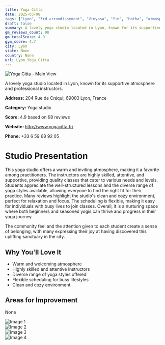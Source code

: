 ```yaml
---
title: Yoga Citta
date: 2025-03-08
tags: ["Lyon", "3rd arrondissement", "Vinyasa", "Yin", "Hatha", "atmosphere", "size", "Lyon"]  
draft: false
summary: A lovely yoga studio located in Lyon, known for its supportive atmosphere and professional instructors.
gm_reviews_count: 98
gm_totalScore: 4.9
gym_score: 4.7
city: Lyon
state: None
country: None
url: Lyon_Yoga_Citta
---
```


<div className="aspect-[16/9] relative my-8">
  <img 
    src="https://lh5.googleusercontent.com/p/AF1QipOIOIn6t3VBtHJ8SSxUheohjLgN-wJtQ1Pr50kj=w1920-h1080-k-no"
    alt="Yoga Citta - Main View"
    className="object-cover absolute inset-0 w-full h-full rounded-lg"
  />
</div>

A lovely yoga studio located in Lyon, known for its supportive atmosphere and professional instructors.

**Address:** 204 Rue de Créqui, 69003 Lyon, France

**Category:** Yoga studio

**Score:** 4.9 based on 98 reviews

**Website:** http://www.yogacitta.fr/

**Phone:** +33 6 59 68 92 05

# Studio Presentation

This yoga studio offers a warm and inviting atmosphere, making it a favorite among practitioners. The instructors are highly skilled, attentive, and supportive, providing quality classes that cater to various needs and levels. Students appreciate the well-structured lessons and the diverse range of yoga styles available, allowing everyone to find the right fit for their practice. Many reviews highlight the studio's clean and cozy environment, perfect for relaxation and focus. The scheduling is flexible, making it easy for individuals with busy lives to join classes. Overall, it is a nurturing space where both beginners and seasoned yogis can thrive and progress in their yoga journey. 

The community feel and the attention given to each student create a sense of belonging, with many expressing their joy at having discovered this uplifting sanctuary in the city.

## Why You'll Love It

- Warm and welcoming atmosphere
- Highly skilled and attentive instructors
- Diverse range of yoga styles offered
- Flexible scheduling for busy lifestyles
- Clean and cozy environment

## Areas for Improvement

None

<div className="grid grid-cols-1 xl:grid-cols-2 gap-4 my-8">
<div className="aspect-[4/3] relative"><img src="https://lh3.googleusercontent.com/p/AF1QipMptD7oNPcUbRCGUqWB7W0ieimHUJP1lbM_AVWs=w1920-h1080-k-no" alt="Image 1" className="object-cover absolute inset-0 w-full h-full rounded-lg" /></div>
<div className="aspect-[4/3] relative"><img src="https://lh5.googleusercontent.com/p/AF1QipPEd6fOqTzWXCJQ5j0QrrVKpRlt5duG85aBHfTd=w1920-h1080-k-no" alt="Image 2" className="object-cover absolute inset-0 w-full h-full rounded-lg" /></div>
<div className="aspect-[4/3] relative"><img src="https://lh5.googleusercontent.com/p/AF1QipNcwd3SuDr-3TKl8oWqqAUXjgOUQcj54TK-4vb4=w1920-h1080-k-no" alt="Image 3" className="object-cover absolute inset-0 w-full h-full rounded-lg" /></div>
<div className="aspect-[4/3] relative"><img src="https://lh5.googleusercontent.com/p/AF1QipOCWLjR-MQSWpL1azwOOLd1e_enevnmwW94s5Cs=w1920-h1080-k-no" alt="Image 4" className="object-cover absolute inset-0 w-full h-full rounded-lg" /></div>
</div>